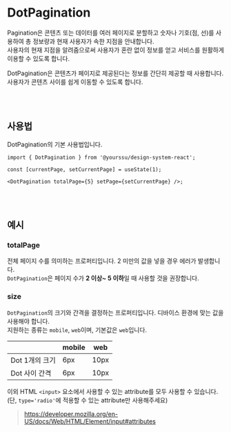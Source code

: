 
<Meta of={DotPaginationStories} />

# DotPagination

Pagination은 콘텐츠 또는 데이터를 여러 페이지로 분할하고 숫자나 기호(점, 선)를 사용하여 총 정보량과 현재 사용자가 속한 지점을 안내합니다.<br />
사용자의 현재 지점을 알려줌으로써 사용자가 혼란 없이 정보를 얻고 서비스를 원활하게 이용할 수 있도록 합니다.<br />

DotPagination은 콘텐츠가 페이지로 제공된다는 정보를 간단히 제공할 때 사용합니다.<br />
사용자가 콘텐츠 사이를 쉽게 이동할 수 있도록 합니다.<br />

<Canvas of={DotPaginationStories.Primary} />
<Controls />

<br />
<br />

## 사용법

DotPagination의 기본 사용법입니다.

<Canvas of={DotPaginationStories.Secondary} />

```tsx
import { DotPagination } from '@yourssu/design-system-react';

const [currentPage, setCurrentPage] = useState(1);

<DotPagination totalPage={5} setPage={setCurrentPage} />;
```

<br />
<br />

## 예시

### totalPage

전체 페이지 수를 의미하는 프로퍼티입니다. 2 미만의 값을 넣을 경우 에러가 발생합니다.<br />
`DotPagination`은 페이지 수가 **2 이상~ 5 이하**일 때 사용할 것을 권장합니다.

<Canvas of={DotPaginationStories.TotalPage} />

### size

`DotPagination`의 크기와 간격을 결정하는 프로퍼티입니다. 디바이스 환경에 맞는 값을 사용해야 합니다.<br />
지원하는 종류는 `mobile`, `web`이며, 기본값은 `web`입니다.

|                | mobile | web  |
| -------------- | ------ | ---- |
| Dot 1개의 크기 | 6px    | 10px |
| Dot 사이 간격  | 6px    | 10px |

<Canvas of={DotPaginationStories.Sizes} />

이외 HTML `<input>` 요소에서 사용할 수 있는 attribute를 모두 사용할 수 있습니다. <br/>
(단, `type='radio'`에 적용할 수 있는 attribute만 사용해주세요)

> https://developer.mozilla.org/en-US/docs/Web/HTML/Element/input#attributes
